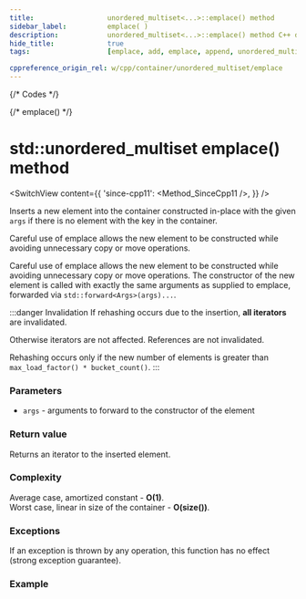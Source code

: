 ```yaml
---
title:					unordered_multiset<...>::emplace() method
sidebar_label:			emplace( )
description:			unordered_multiset<...>::emplace() method C++ documentation
hide_title:				true
tags:					[emplace, add, emplace, append, unordered_multiset]

cppreference_origin_rel: w/cpp/container/unordered_multiset/emplace
---
```



{/* Codes */}

{/* emplace() */}

# std::unordered_multiset emplace() method

<SwitchView content={{
	'since-cpp11': <Method_SinceCpp11 />,
}} />

Inserts a new element into the container constructed in-place with the given `args` if there is no element with the key in the container.

Careful use of emplace allows the new element to be constructed while avoiding unnecessary copy or move operations.

Careful use of emplace allows the new element to be constructed while avoiding unnecessary copy or move operations.
The constructor of the new element is called with exactly the same arguments as supplied to emplace, forwarded via `std::forward<Args>(args)...`.

:::danger Invalidation
If rehashing occurs due to the insertion, **all iterators** are invalidated.

Otherwise iterators are not affected. References are not invalidated.

Rehashing occurs only if the new number of elements is greater than `max_load_factor() * bucket_count()`.
:::

### Parameters

 - `args` - arguments to forward to the constructor of the element

### Return value

Returns an iterator to the inserted element.

### Complexity

Average case, amortized constant - **O(1)**.  
Worst case, linear in size of the container - **O(size())**.

### Exceptions

If an exception is thrown by any operation, this function has no effect (strong exception guarantee).

### Example

<ImproveSection />
